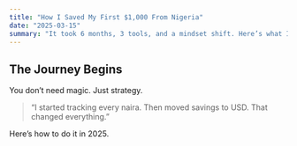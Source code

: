 ```yaml
---
title: "How I Saved My First $1,000 From Nigeria"
date: "2025-03-15"
summary: "It took 6 months, 3 tools, and a mindset shift. Here’s what I learned."
---
```


## The Journey Begins

You don’t need magic. Just strategy.

> “I started tracking every naira. Then moved savings to USD. That changed everything.”

Here’s how to do it in 2025.
